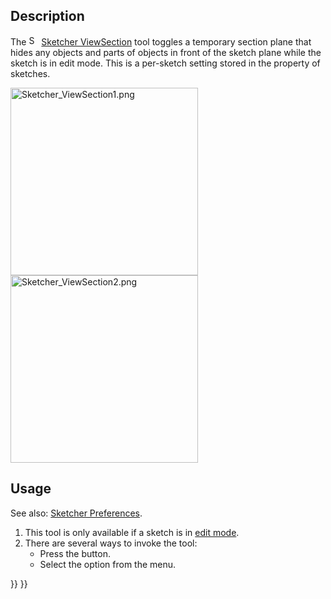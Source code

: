 <languages/>
<translate>

<!--T:9-->
{{Docnav
|[[Sketcher_ViewSketch|View sketch]]
|[[Sketcher_Grid|Toggle grid]]
|[[Sketcher_Workbench|Sketcher]]
|IconL=Sketcher_ViewSketch.svg
|IconR=Sketcher_Grid.svg‎
|IconC=Workbench_Sketcher.svg
}}

<!--T:1-->
{{GuiCommand
|Name=Sketcher ViewSection
|MenuLocation=Sketch → View section
|Workbenches=[[Sketcher_Workbench|Sketcher]]
|Shortcut={{KEY|Q}} {{KEY|S}}
|Version=0.18
}}

==Description== <!--T:2-->

<!--T:3-->
The [[Image:Sketcher_ViewSection.svg|16px]] [[Sketcher_ViewSection|Sketcher ViewSection]] tool toggles a temporary section plane that hides any objects and parts of objects in front of the sketch plane while the sketch is in edit mode. This is a per-sketch setting stored in the {{PropertyView|Section View}} property of sketches.

</translate>
[[File:Sketcher ViewSection1.png|300px]] [[File:Sketcher ViewSection2.png|300px]]
<translate>
<!--T:13-->
{{Caption|Partially hidden sketch and fully visible sketch}}

==Usage== <!--T:5-->

<!--T:14-->
See also: [[Sketcher_Preferences#Display|Sketcher Preferences]].

<!--T:6-->
# This tool is only available if a sketch is in [[Sketcher_EditSketch|edit mode]].
# There are several ways to invoke the tool:
#* Press the {{Button|[[Image:Sketcher_ViewSection.svg|16px]] [[Sketcher_ViewSection|View section]]}} button.
#* Select the {{MenuCommand|Sketch → [[Image:Sketcher_ViewSection.svg|16px]] View section}} option from the menu.


<!--T:10-->
{{Docnav
|[[Sketcher_ViewSketch|View sketch]]
|[[Sketcher_Grid|Toggle grid]]
|[[Sketcher_Workbench|Sketcher]]
|IconL=Sketcher_ViewSketch.svg
|IconR=Sketcher_Grid.svg‎
|IconC=Workbench_Sketcher.svg
}}

</translate>
{{Sketcher_Tools_navi{{#translation:}}}}
{{Userdocnavi{{#translation:}}}}